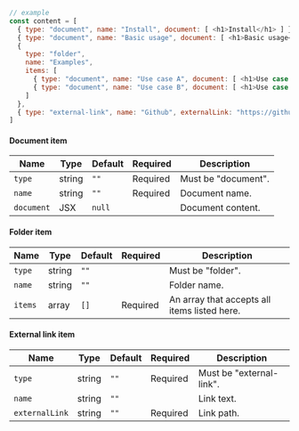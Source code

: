 ```js
// example
const content = [
  { type: "document", name: "Install", document: [ <h1>Install</h1> ] },
  { type: "document", name: "Basic usage", document: [ <h1>Basic usage</h1> ] },
  {
    type: "folder",
    name: "Examples",
    items: [
      { type: "document", name: "Use case A", document: [ <h1>Use case A</h1> ] },
      { type: "document", name: "Use case B", document: [ <h1>Use case B</h1> ] }
    ]
  },
  { type: "external-link", name: "Github", externalLink: "https://github.com" },
]
```

#### Document item

| Name       | Type   | Default | Required | Description                       |
|------------|--------|---------|----------|-----------------------------------|
| `type`     | string | `""`    | Required | Must be "document".                   |
| `name`    | string | `""`    | Required | Document name.                   |
| `document` | JSX    | `null`  |          | Document content.                 |

#### Folder item

| Name       | Type   | Default | Required | Description                                       |
|------------|--------|---------|----------|---------------------------------------------------|
| `type`     | string | `""`    |          | Must be "folder".                                     |
| `name`    | string | `""`    |          | Folder name.                                     |
| `items`   | array  | `[]`    | Required | An array that accepts all items listed here.      |

#### External link item

| Name             | Type   | Default | Required | Description         |
|------------------|--------|---------|----------|---------------------|
| `type`           | string | `""`    | Required | Must be "external-link".          |
| `name`          | string | `""`    |          | Link text.          |
| `externalLink`   | string | `""`    | Required | Link path.          |
